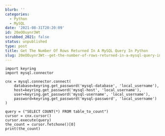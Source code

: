 ```yaml
---
blurb: ''
categories:
  - Python
  - MySQL
date: '2021-08-31T20:20:09'
id: 20eOOuynr3Wt
scrubbed_2021: false
status: unpublished
type: post
title: Get The Number Of Rows Returned In A MySQL Query In Python
slug: 20eOOuynr3Wt--get-the-number-of-rows-returned-in-a-mysql-query-in-python
---
```


```
import keyring
import mysql.connector

cnx = mysql.connector.connect(
    database=keyring.get_password('mysql-database', 'local_username'),
    host=keyring.get_password('mysql-host', 'local_username'),
    user=keyring.get_password('mysql-username', 'local_username'),
    password=keyring.get_password('mysql-password', 'local_username')
)

query = ("SELECT COUNT(*) FROM table_to_count")
cursor = cnx.cursor()
cursor.execute(query)
the_count = cursor.fetchone()[0]
print(the_count)
```
